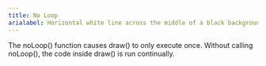 ```yaml
---
title: No Loop
arialabel: Horizontal white line across the middle of a black background
---
```



The noLoop() function causes draw() to only execute once.
Without calling noLoop(), the code inside draw() is run continually.
